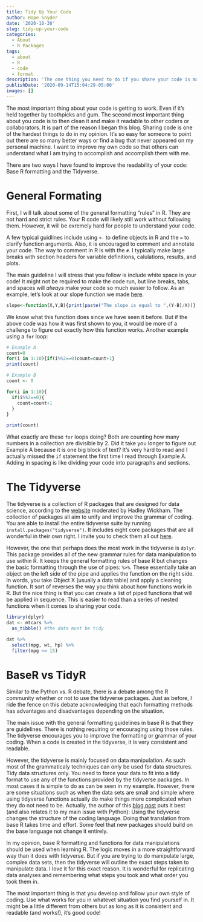 ```yaml
---
title: Tidy Up Your Code
author: Hope Snyder
date: '2020-10-30'
slug: tidy-up-your-code
categories:
  - About
  - R Packages
tags:
  - about
  - R
  - code
  - format
description: 'The one thing you need to do if you share your code is make it readable to others.  Here are some tips and a package that will help.'
publishDate: '2020-09-14T15:04:29-05:00'
images: []
---
```


The most important thing about your code is getting to work.  Even if it's held together by toothpicks and gum.  The sceond most important thing about you code is to then clean it and make it readable to other coders or collaborators.  It is part of the reason I began this blog.  Sharing code is one of the hardest things to do in my opinion.  It's so easy for someone to point out there are so many better ways or find a bug that never appeared on my personal machine.  I want to improve my own code so that others can understand what I am trying to accomplish and accomplish them with me.  

There are two ways I have found to improve the readability of your code: Base R formatting and the Tidyverse.  

# General Formating

First, I will talk about some of the general formatting "rules" in R.  They are not hard and strict rules. Your R code will likely still work without following them.  However, it will be exremely hard for people to understand your code.  

A few typical guidlines include using `<-` to define objects in R and the `=` to clarify function arguments.  Also, it is encouraged to comment and annotate your code.  The way to comment in R is with the `#`.  I typically make large breaks with section headers for variable definitions, calulations, results, and plots.

The main guideline I will stress that you follow is include white space in your code!  It might not be required to make the code run, but line breaks, tabs, and spaces will *always* make your code so much easier to follow.  As an example, let's look at our slope function we made [here](https://realmagic.netlify.app/posts/the-heart-of-r-functions/).

```r
slope<-function(X,Y,B){print(paste("The slope is equal to ",(Y-B)/X))}
```

We know what this function does since we have seen it before.  But if the above code was how it was first shown to you, it would be more of a challenge to figure out exactly how this function works.  Another example using a `for` loop:

```r
# Example A
count=0
for(i in 1:10){if(i%%2==0)count=count+1}
print(count)

# Example B
count <- 0

for(i in 1:10){
  if(i%%2==0){
    count=count+1
  }
}

print(count)
```

What exactly are these `for` loops doing?  Both are counting how many numbers in a collection are divisible by 2.  Did it take you longer to figure out Example A because it is one big block of text?  It's very hard to read and I actually missed the `if` statement the first time I read through Example A.  Adding in spacing is like dividing your code into paragraphs and sections.

# The Tidyverse

The tidyverse is a collection of R packages that are designed for data science, according to the [website](https://www.tidyverse.org/) moderated by Hadley Wickham.  The collection of packages all aim to unify and improve the grammar of coding.  You are able to install the entire tidyverse suite by running `install.packages("tidyverse")`.  It includes eight core packages that are all wonderful in their own right.  I invite you to check them all out [here](https://www.tidyverse.org/packages/).

However, the one that perhaps does the most work in the tidyverse is `dplyr`.  This package provides all of the new grammar rules for data manipulation to use within R.  It keeps the general formatting rules of base R but changes the basic formatting through the use of pipes: `%>%`.  These essentially take an object on the left side of the pipe and applies the function on the right side.  In words, you take Object X (usually a data table) and apply a cleaning function.  It sort of reverses the way you think about how functions work in R.  But the nice thing is that you can create a list of piped functions that will be applied in sequence.  This is easier to read than a series of nested functions when it comes to sharing your code.

```r
library(dplyr)
dat <- mtcars %>% 
  as_tibble() #the data must be tidy

dat %>% 
  select(mpg, wt, hp) %>%
  filter(mpg <= 15)
```

# BaseR vs TidyR

Similar to the Python vs. R debate, there is a debate among the R community whether or not to use the tidyverse packages.  Just as before, I ride the fence on this debate acknowledging that each formatting methods has advantages and disadvantages depending on the situation.  

The main issue with the general formatting guidelines in base R is that they are guidelines.  There is nothing requiring or encouraging using those rules.  The tidyverse encourages you to improve the formatting or grammar of your coding. When a code is created in the tidyverse, it is very consistent and readable.

However, the tidyverse is mainly focused on data manipulation.  As such most of the grammaticaly techniques can only be used for data structures.  Tidy data structures only.  You need to force your data to fit into a tidy format to use any of the functions provided by the tidyverse packages.  In most cases it is simple to do as can be seen in my example.  However, there are some situations such as when the data sets are small and simple where using tidyverse functions actually do make things more complicated when they do not need to be.  Actually, the author of this [blog post](https://www.r-bloggers.com/2019/12/why-i-dont-use-the-tidyverse/) puts it best (and also relates it to my main issue with Python):  Using the tidyverse changes the structure of the coding language.  Doing that translation from base R takes time and effort.  Some feel that new packages should build on the base language not change it entirely.

In my opinion, base R formatting and functions for data manipulations should be used when learning R.  The logic moves in a more straightforward way than it does with tidyverse.  But if you are trying to do manipulate large, complex data sets, then the tidyverse will outline the exact steps taken to manipulate data.  I love it for this exact reason.  It is wonderful for replicating data analyses and remembering what steps you took and what order you took them in.

</div>
The most important thing is that you develop and follow your own style of coding.  Use what works for you in whatevet situation you find yourself in.  It might be a little different from others but as long as it is consistent and readable (and works!), it's good code!